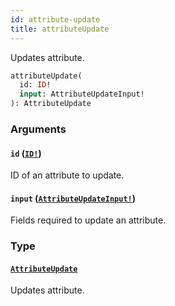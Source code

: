 ```yaml
---
id: attribute-update
title: attributeUpdate
---
```


Updates attribute.

```graphql
attributeUpdate(
  id: ID!
  input: AttributeUpdateInput!
): AttributeUpdate

```

### Arguments

#### `id` ([`ID!`](../../../developer/api-reference/scalars/id))

ID of an attribute to update.

#### `input` ([`AttributeUpdateInput!`](../../../developer/api-reference/inputs/attribute-update-input))

Fields required to update an attribute.

### Type

#### [`AttributeUpdate`](../../../developer/api-reference/objects/attribute-update)

Updates attribute.
